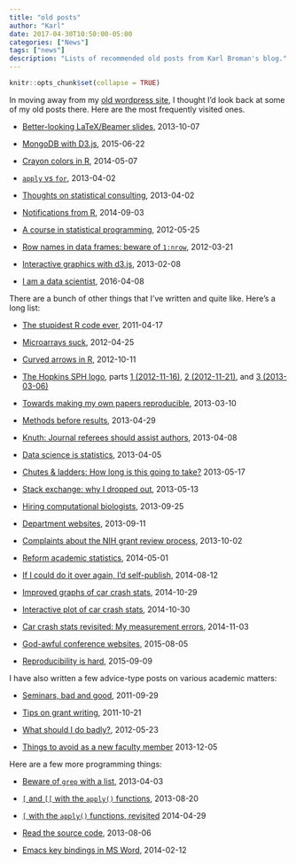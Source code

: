 ```yaml
---
title: "old posts"
author: "Karl"
date: 2017-04-30T10:50:00-05:00
categories: ["News"]
tags: ["news"]
description: "Lists of recommended old posts from Karl Broman's blog."
---
```


```r
knitr::opts_chunk$set(collapse = TRUE)
```

In moving away from my
[old wordpress site](https://kbroman.wordpress.com/), I thought I'd
look back at some of my old posts there. Here are the most frequently
visited ones.

- [Better-looking LaTeX/Beamer slides](http://kbroman.wordpress.com/2013/10/07/better-looking-latexbeamer-slides/),
  2013-10-07

- [MongoDB with D3.js](http://kbroman.wordpress.com/2015/06/22/mongodb-with-d3-js/),
  2015-06-22

- [Crayon colors in R](http://kbroman.wordpress.com/2014/05/07/crayon-colors-in-r/),
  2014-05-07

- [`apply` vs `for`](http://kbroman.wordpress.com/2013/04/02/apply-vs-for/),
  2013-04-02

- [Thoughts on statistical consulting](http://kbroman.wordpress.com/2013/04/02/thoughts-on-statistical-consulting/),
  2013-04-02

- [Notifications from R](http://kbroman.wordpress.com/2014/09/03/notifications-from-r/),
  2014-09-03

- [A course in statistical programming](http://kbroman.wordpress.com/2012/05/25/a-course-in-statistical-programming/),
  2012-05-25

- [Row names in data frames: beware of `1:nrow`](http://kbroman.wordpress.com/2012/03/21/row-names-in-data-frames-beware-of-1nrow/),
  2012-03-21

- [Interactive graphics with d3.js](http://kbroman.wordpress.com/2013/02/08/interactive-graphics-with-d3-js/),
  2013-02-08

- [I am a data scientist](http://kbroman.wordpress.com/2016/04/08/i-am-a-data-scientist/),
  2016-04-08


There are a bunch of other things that I've written and quite like.
Here's a long list:

- [The stupidest R code ever](https://kbroman.wordpress.com/2011/08/17/the-stupidest-r-code-ever/),
  2011-04-17

- [Microarrays suck](https://kbroman.wordpress.com/2012/04/25/microarrays-suck/),
  2012-04-25

- [Curved arrows in R](https://kbroman.wordpress.com/2012/10/11/curved-arrows-in-r/),
  2012-10-11

- [The Hopkins SPH
  logo](https://kbroman.wordpress.com/2012/11/16/the-hopkins-sph-logo-part-1/),
  parts [1 (2012-11-16)](https://kbroman.wordpress.com/2012/11/16/the-hopkins-sph-logo-part-1/),
  [2 (2012-11-21)](https://kbroman.wordpress.com/2012/11/21/the-hopkins-sph-logo-part-2/),
  and
  [3 (2013-03-06)](https://kbroman.wordpress.com/2013/03/06/the-hopkins-sph-logo-part-3-karls-revenge/)

- [Towards making my own papers reproducible](https://kbroman.wordpress.com/2013/03/10/towards-making-my-own-papers-reproducible/),
  2013-03-10

- [Methods before results](https://kbroman.wordpress.com/2013/04/29/methods-before-results/),
  2013-04-29

- [Knuth: Journal referees should assist authors](https://kbroman.wordpress.com/2013/04/08/knuth-journal-referees-should-assist-authors/),
  2013-04-08

- [Data science is statistics](https://kbroman.wordpress.com/2013/04/05/data-science-is-statistics/),
  2013-04-05

- [Chutes & ladders: How long is this going to take?](https://kbroman.wordpress.com/2013/05/17/chutes-ladders-how-long-is-this-going-to-take/)
  2013-05-17

- [Stack exchange: why I dropped out](https://kbroman.wordpress.com/2013/05/13/stack-exchange-why-i-dropped-out/),
  2013-05-13

- [Hiring computational biologists](https://kbroman.wordpress.com/2013/09/25/hiring-computational-biologists/),
  2013-09-25

- [Department websites](https://kbroman.wordpress.com/2013/09/11/department-websites/),
  2013-09-11

- [Complaints about the NIH grant review process](https://kbroman.wordpress.com/2013/10/02/complaints-about-the-nih-grant-review-process/),
  2013-10-02

- [Reform academic statistics](https://kbroman.wordpress.com/2014/05/01/reform-academic-statistics/),
  2014-05-01

- [If I could do it over again, I'd self-publish](https://kbroman.wordpress.com/2014/08/12/if-i-could-do-it-over-again-id-self-publish/),
  2014-08-12

- [Improved graphs of car crash stats](https://kbroman.wordpress.com/2014/10/29/improved-graphs-of-car-crash-stats/),
  2014-10-29

- [Interactive plot of car crash stats](https://kbroman.wordpress.com/2014/10/30/interactive-plot-of-car-crash-stats/),
  2014-10-30

- [Car crash stats revisited: My measurement errors](https://kbroman.wordpress.com/2014/11/03/car-crash-stats-revisited-my-measurement-errors/),
  2014-11-03

- [God-awful conference websites](https://kbroman.wordpress.com/2015/08/05/god-awful-conference-web-sites/),
  2015-08-05

- [Reproducibility is hard](https://kbroman.wordpress.com/2015/09/09/reproducibility-is-hard/),
  2015-09-09


I have also written a few advice-type posts on
various academic matters:

- [Seminars, bad and good](https://kbroman.wordpress.com/2011/09/29/seminars-bad-and-good/),
  2011-09-29

- [Tips on grant writing](https://kbroman.wordpress.com/2011/10/21/grant-writing/),
  2011-10-21

- [What should I do badly?](https://kbroman.wordpress.com/2012/05/23/what-should-i-do-badly/),
  2012-05-23

- [Things to avoid as a new faculty member](https://kbroman.wordpress.com/2013/12/05/things-to-avoid-as-a-new-faculty-member/)
  2013-12-05



Here are a few more programming things:

- [Beware of `grep` with a list](https://kbroman.wordpress.com/2013/04/03/beware-of-grep-with-a-list/),
  2013-04-03

- [`[` and `[[` with the `apply()` functions](https://kbroman.wordpress.com/2013/08/20/and-with-the-apply-functions/),
  2013-08-20

- [`[` with the `apply()` functions, revisited](https://kbroman.wordpress.com/2014/04/29/with-the-apply-functions-revisited/)
  2014-04-29

- [Read the source code](https://kbroman.wordpress.com/2013/08/06/read-the-source-code/),
  2013-08-06

- [Emacs key bindings in MS Word](https://kbroman.wordpress.com/2014/02/12/emacs-key-bindings-in-ms-word/),
  2014-02-12
